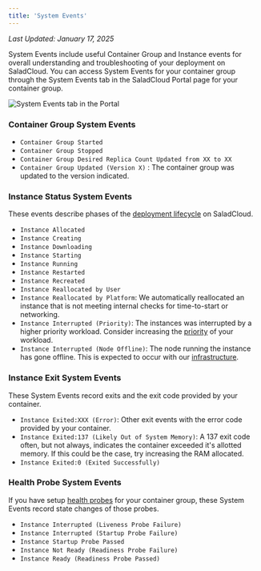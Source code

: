 ```yaml
---
title: 'System Events'
---
```


_Last Updated: January 17, 2025_

System Events include useful Container Group and Instance events for overall understanding and troubleshooting of your
deployment on SaladCloud. You can access System Events for your container group through the System Events tab in the
SaladCloud Portal page for your container group.

![System Events tab in the Portal](/products/sce/container-groups/images/portal-system-events.png)

### Container Group System Events

- `Container Group Started`
- `Container Group Stopped`
- `Container Group Desired Replica Count Updated from XX to XX`
- `Container Group Updated (Version X)` : The container group was updated to the version indicated.

### Instance Status System Events

These events describe phases of the
[deployment lifecycle](https://docs.salad.com/products/sce/container-groups/deployment-lifecycle) on SaladCloud.

- `Instance Allocated`
- `Instance Creating`
- `Instance Downloading`
- `Instance Starting`
- `Instance Running`
- `Instance Restarted`
- `Instance Recreated`
- `Instance Reallocated by User`
- `Instance Reallocated by Platform`: We automatically reallocated an instance that is not meeting internal checks for
  time-to-start or networking.
- `Instance Interrupted (Priority)`: The instances was interrupted by a higher priority workload. Consider increasing
  the
  [priority](https://docs.salad.com/products/sce/container-groups/billing-and-pricing/priority-pricing#priority-levels)
  of your workload.
- `Instance Interrupted (Node Offline)`: The node running the instance has gone offline. This is expected to occur with
  our
  [infrastructure](https://docs.salad.com/products/sce/container-groups/billing-and-pricing/priority-pricing#saladcloud-infrastructure).

### Instance Exit System Events

These System Events record exits and the exit code provided by your container.

- `Instance Exited:XXX (Error)`: Other exit events with the error code provided by your container.
- `Instance Exited:137 (Likely Out of System Memory)`: A 137 exit code often, but not always, indicates the container
  exceeded it's allotted memory. If this could be the case, try increasing the RAM allocated.
- `Instance Exited:0 (Exited Successfully)`

### Health Probe System Events

If you have setup [health probes](https://docs.salad.com/products/sce/container-groups/health-probes/health-probes) for
your container group, these System Events record state changes of those probes.

- `Instance Interrupted (Liveness Probe Failure)`
- `Instance Interrupted (Startup Probe Failure)`
- `Instance Startup Probe Passed`
- `Instance Not Ready (Readiness Probe Failure)`
- `Instance Ready (Readiness Probe Passed)`
